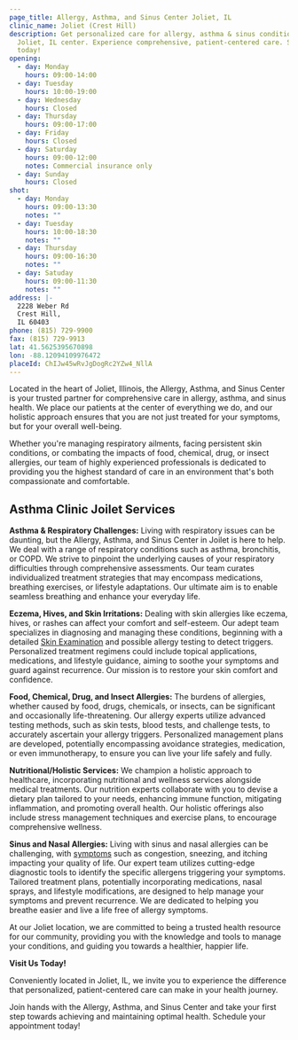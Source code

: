 ```yaml
---
page_title: Allergy, Asthma, and Sinus Center Joliet, IL
clinic_name: Joliet (Crest Hill)
description: Get personalized care for allergy, asthma & sinus conditions at our
  Joliet, IL center. Experience comprehensive, patient-centered care. Schedule
  today!
opening:
  - day: Monday
    hours: 09:00-14:00
  - day: Tuesday
    hours: 10:00-19:00
  - day: Wednesday
    hours: Closed
  - day: Thursday
    hours: 09:00-17:00
  - day: Friday
    hours: Closed
  - day: Saturday
    hours: 09:00-12:00
    notes: Commercial insurance only
  - day: Sunday
    hours: Closed
shot:
  - day: Monday
    hours: 09:00-13:30
    notes: ""
  - day: Tuesday
    hours: 10:00-18:30
    notes: ""
  - day: Thursday
    hours: 09:00-16:30
    notes: ""
  - day: Satuday
    hours: 09:00-11:30
    notes: ""
address: |-
  2228 Weber Rd
  Crest Hill,
  IL 60403
phone: (815) 729-9900
fax: (815) 729-9913
lat: 41.5625395670898
lon: -88.12094109976472
placeId: ChIJw45wRvJgDogRc2YZw4_NllA
---
```

Located in the heart of Joliet, Illinois, the Allergy, Asthma, and Sinus Center is your trusted partner for comprehensive care in allergy, asthma, and sinus health. We place our patients at the center of everything we do, and our holistic approach ensures that you are not just treated for your symptoms, but for your overall well-being.

Whether you're managing respiratory ailments, facing persistent skin conditions, or combating the impacts of food, chemical, drug, or insect allergies, our team of highly experienced professionals is dedicated to providing you the highest standard of care in an environment that's both compassionate and comfortable.

## Asthma Clinic Joilet **Services**

**Asthma & Respiratory Challenges:** Living with respiratory issues can be daunting, but the Allergy, Asthma, and Sinus Center in Joilet is here to help. We deal with a range of respiratory conditions such as asthma, bronchitis, or COPD. We strive to pinpoint the underlying causes of your respiratory difficulties through comprehensive assessments. Our team curates individualized treatment strategies that may encompass medications, breathing exercises, or lifestyle adaptations. Our ultimate aim is to enable seamless breathing and enhance your everyday life.

**Eczema, Hives, and Skin Irritations:** Dealing with skin allergies like eczema, hives, or rashes can affect your comfort and self-esteem. Our adept team specializes in diagnosing and managing these conditions, beginning with a detailed [Skin Examination](/conditions/eczema-hives-rashes/)  and possible allergy testing to detect triggers. Personalized treatment regimens could include topical applications, medications, and lifestyle guidance, aiming to soothe your symptoms and guard against recurrence. Our mission is to restore your skin comfort and confidence.

**Food, Chemical, Drug, and Insect Allergies:** The burdens of allergies, whether caused by food, drugs, chemicals, or insects, can be significant and occasionally life-threatening. Our allergy experts utilize advanced testing methods, such as skin tests, blood tests, and challenge tests, to accurately ascertain your allergy triggers. Personalized management plans are developed, potentially encompassing avoidance strategies, medication, or even immunotherapy, to ensure you can live your life safely and fully.

**Nutritional/Holistic Services:** We champion a holistic approach to healthcare, incorporating nutritional and wellness services alongside medical treatments. Our nutrition experts collaborate with you to devise a dietary plan tailored to your needs, enhancing immune function, mitigating inflammation, and promoting overall health. Our holistic offerings also include stress management techniques and exercise plans, to encourage comprehensive wellness.

**Sinus and Nasal Allergies:** Living with sinus and nasal allergies can be challenging, with [symptoms](/conditions/sinus-nasal-allergies/) such as congestion, sneezing, and itching impacting your quality of life. Our expert team utilizes cutting-edge diagnostic tools to identify the specific allergens triggering your symptoms. Tailored treatment plans, potentially incorporating medications, nasal sprays, and lifestyle modifications, are designed to help manage your symptoms and prevent recurrence. We are dedicated to helping you breathe easier and live a life free of allergy symptoms.

At our Joliet location, we are committed to being a trusted health resource for our community, providing you with the knowledge and tools to manage your conditions, and guiding you towards a healthier, happier life.

**Visit Us Today!**

Conveniently located in Joliet, IL, we invite you to experience the difference that personalized, patient-centered care can make in your health journey.

Join hands with the Allergy, Asthma, and Sinus Center and take your first step towards achieving and maintaining optimal health. Schedule your appointment today!
